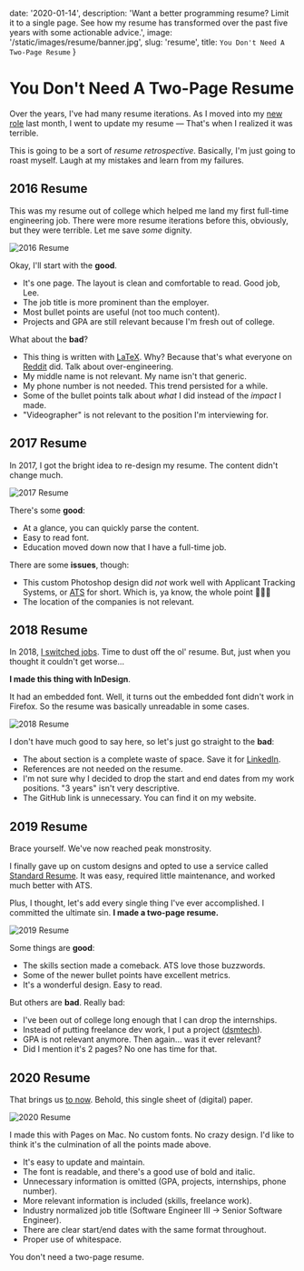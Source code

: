 
date: '2020-01-14',
description: 'Want a better programming resume? Limit it to a single page. See how my resume has transformed over the past five years with some actionable advice.',
image: '/static/images/resume/banner.jpg',
slug: 'resume',
title: `You Don't Need A Two-Page Resume`
}


# You Don't Need A Two-Page Resume

<DateAndViews date={meta.date} id={meta.slug} />

Over the years, I've had many resume iterations. As I moved into my [new role](/blog/2019) last month, I went to update my resume — That's when I realized it was terrible.

This is going to be a sort of _resume retrospective_. Basically, I'm just going to roast myself. Laugh at my mistakes and learn from my failures.

## 2016 Resume

This was my resume out of college which helped me land my first full-time engineering job. There were more resume iterations before this, obviously, but they were terrible.
Let me save _some_ dignity.

![2016 Resume](/static/images/resume/2016.jpg)

Okay, I'll start with the **good**.

-   It's one page. The layout is clean and comfortable to read. Good job, Lee.
-   The job title is more prominent than the employer.
-   Most bullet points are useful (not too much content).
-   Projects and GPA are still relevant because I'm fresh out of college.

What about the **bad**?

-   This thing is written with [LaTeX](https://www.latex-project.org/). Why? Because that's what everyone on [Reddit](https://www.reddit.com/r/cscareerquestions) did. Talk about over-engineering.
-   My middle name is not relevant. My name isn't that generic.
-   My phone number is not needed. This trend persisted for a while.
-   Some of the bullet points talk about _what_ I did instead of the _impact_ I made.
-   "Videographer" is not relevant to the position I'm interviewing for.

## 2017 Resume

In 2017, I got the bright idea to re-design my resume. The content didn't change much.

![2017 Resume](/static/images/resume/2017.jpg)

There's some **good**:

-   At a glance, you can quickly parse the content.
-   Easy to read font.
-   Education moved down now that I have a full-time job.

There are some **issues**, though:

-   This custom Photoshop design did _not_ work well with Applicant Tracking Systems, or [ATS](https://en.wikipedia.org/wiki/Applicant_tracking_system) for short. Which is, ya know, the whole point 🤦🏻‍♂️
-   The location of the companies is not relevant.

## 2018 Resume

In 2018, [I switched jobs](/blog/joining-hy-vee). Time to dust off the ol' resume. But, just when you thought it couldn't get worse...

**I made this thing with InDesign**.

It had an embedded font. Well, it turns out the embedded font didn't work in Firefox. So the resume was basically unreadable in some cases.

![2018 Resume](/static/images/resume/2018.jpg)

I don't have much good to say here, so let's just go straight to the **bad**:

-   The about section is a complete waste of space. Save it for [LinkedIn](https://www.linkedin.com/in/leejamesrobinson/).
-   References are not needed on the resume.
-   I'm not sure why I decided to drop the start and end dates from my work positions. "3 years" isn't very descriptive.
-   The GitHub link is unnecessary. You can find it on my website.

## 2019 Resume

Brace yourself. We've now reached peak monstrosity.

I finally gave up on custom designs and opted to use a service called [Standard Resume](https://standardresume.co/). It was easy, required little maintenance, and worked much better with ATS.

Plus, I thought, let's add every single thing I've ever accomplished. I committed the ultimate sin. **I made a two-page resume.**

![2019 Resume](/static/images/resume/2019.jpg)

Some things are **good**:

-   The skills section made a comeback. ATS love those buzzwords.
-   Some of the newer bullet points have excellent metrics.
-   It's a wonderful design. Easy to read.

But others are **bad**. Really bad:

-   I've been out of college long enough that I can drop the internships.
-   Instead of putting freelance dev work, I put a project ([dsmtech](https://dsmtech.io)).
-   GPA is not relevant anymore. Then again... was it ever relevant?
-   Did I mention it's 2 pages? No one has time for that.

## 2020 Resume

That brings us [to now](/robinson-resume-2019.pdf). Behold, this single sheet of (digital) paper.

![2020 Resume](/static/images/resume/2020.jpg)

I made this with Pages on Mac. No custom fonts. No crazy design.
I'd like to think it's the culmination of all the points made above.

-   It's easy to update and maintain.
-   The font is readable, and there's a good use of bold and italic.
-   Unnecessary information is omitted (GPA, projects, internships, phone number).
-   More relevant information is included (skills, freelance work).
-   Industry normalized job title (Software Engineer III -> Senior Software Engineer).
-   There are clear start/end dates with the same format throughout.
-   Proper use of whitespace.

You don't need a two-page resume.
